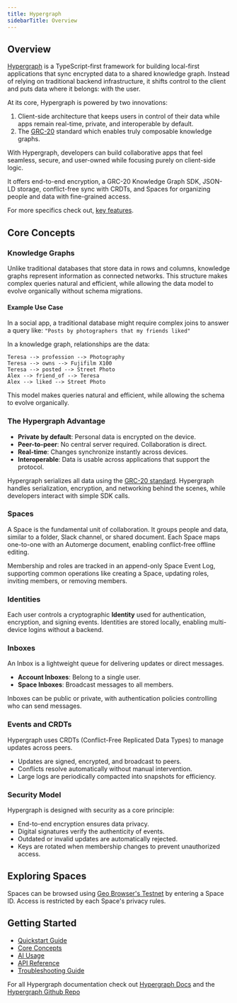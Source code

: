 ```yaml
---
title: Hypergraph
sidebarTitle: Overview
---
```


## Overview

[Hypergraph](https://docs.hypergraph.thegraph.com/) is a TypeScript-first framework for building local-first applications that sync encrypted data to a shared knowledge graph. Instead of relying on traditional backend infrastructure, it shifts control to the client and puts data where it belongs: with the user.

At its core, Hypergraph is powered by two innovations:

1. Client-side architecture that keeps users in control of their data while apps remain real-time, private, and interoperable by default.
2. The [GRC-20](https://thegraph.com/blog/grc20-knowledge-graph/) standard which enables truly composable knowledge graphs.

With Hypergraph, developers can build collaborative apps that feel seamless, secure, and user-owned while focusing purely on client-side logic.

It offers end-to-end encryption, a GRC-20 Knowledge Graph SDK, JSON-LD storage, conflict-free sync with CRDTs, and Spaces for organizing people and data with fine-grained access.

For more specifics check out, [key features](https://docs.hypergraph.thegraph.com/docs/key-features).

## Core Concepts

### Knowledge Graphs

Unlike traditional databases that store data in rows and columns, knowledge graphs represent information as connected networks. This structure makes complex queries natural and efficient, while allowing the data model to evolve organically without schema migrations.

#### Example Use Case

In a social app, a traditional database might require complex joins to answer a query like: `"Posts by photographers that my friends liked"`

In a knowledge graph, relationships are the data:

```
Teresa --> profession --> Photography
Teresa --> owns --> Fujifilm X100
Teresa --> posted --> Street Photo
Alex --> friend_of --> Teresa
Alex --> liked --> Street Photo
```

This model makes queries natural and efficient, while allowing the schema to evolve organically.

### The Hypergraph Advantage

- **Private by default**: Personal data is encrypted on the device.
- **Peer-to-peer**: No central server required. Collaboration is direct.
- **Real-time**: Changes synchronize instantly across devices.
- **Interoperable**: Data is usable across applications that support the protocol.

Hypergraph serializes all data using the [GRC-20 standard](https://thegraph.com/blog/grc20-knowledge-graph/). Hypergraph handles serialization, encryption, and networking behind the scenes, while developers interact with simple SDK calls.

### Spaces

A Space is the fundamental unit of collaboration. It groups people and data, similar to a folder, Slack channel, or shared document. Each Space maps one-to-one with an Automerge document, enabling conflict-free offline editing.

Membership and roles are tracked in an append-only Space Event Log, supporting common operations like creating a Space, updating roles, inviting members, or removing members.

### Identities

Each user controls a cryptographic **Identity** used for authentication, encryption, and signing events. Identities are stored locally, enabling multi-device logins without a backend.

### Inboxes

An Inbox is a lightweight queue for delivering updates or direct messages.

- **Account Inboxes**: Belong to a single user.
- **Space Inboxes**: Broadcast messages to all members.

Inboxes can be public or private, with authentication policies controlling who can send messages.

### Events and CRDTs

Hypergraph uses CRDTs (Conflict-Free Replicated Data Types) to manage updates across peers.

- Updates are signed, encrypted, and broadcast to peers.
- Conflicts resolve automatically without manual intervention.
- Large logs are periodically compacted into snapshots for efficiency.

### Security Model

Hypergraph is designed with security as a core principle:

- End-to-end encryption ensures data privacy.
- Digital signatures verify the authenticity of events.
- Outdated or invalid updates are automatically rejected.
- Keys are rotated when membership changes to prevent unauthorized access.

## Exploring Spaces

Spaces can be browsed using [Geo Browser's Testnet](https://testnet.geobrowser.io/root) by entering a Space ID. Access is restricted by each Space's privacy rules.

## Getting Started

- [Quickstart Guide](https://docs.hypergraph.thegraph.com/docs/quickstart)
- [Core Concepts](https://docs.hypergraph.thegraph.com/docs/core-concepts#why-does-grc-20-exist)
- [AI Usage](https://docs.hypergraph.thegraph.com/docs/ai-usage)
- [API Reference](https://docs.hypergraph.thegraph.com/docs/api-reference/hypergraph/)
- [Troubleshooting Guide](https://docs.hypergraph.thegraph.com/docs/troubleshooting)

For all Hypergraph documentation check out [Hypergraph Docs](https://docs.hypergraph.thegraph.com/docs/quickstart) and the [Hypergraph Github Repo](https://github.com/graphprotocol/hypergraph)

